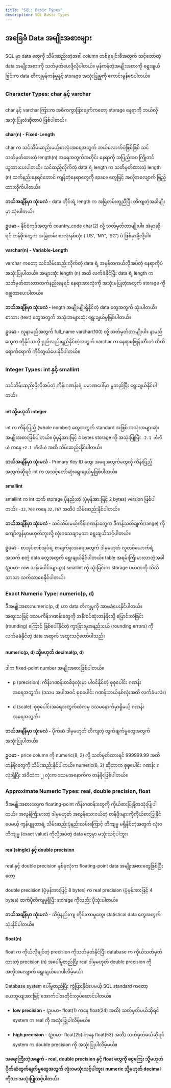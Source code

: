 ```yaml
---
title: "SQL: Basic Types"
description: SQL Basic Types
---
```


## အခြေခံ Data အမျိုးအစားများ

SQL မှာ data တွေကို သိမ်းဆည်းတဲ့အခါ column တစ်ခုချင်းစီအတွက် သင့်တော်တဲ့ data အမျိုးအစားကို သတ်မှတ်ပေးဖို့လိုပါတယ်။ 
မှန်ကန်တဲ့အမျိုးအစားကို ရွေးချယ်ခြင်းက data တိကျမှန်ကန်မှုနှင့် storage အသုံးပြုမှုကို ကောင်းမွန်စေပါတယ်။ 


### Character Types: char နှင့် varchar
char နှင့် varchar ကြားက အဓိကကွာခြားချက်ကတော့ storage နေရာကို ဘယ်လိုအသုံးပြုလဲဆိုတာပဲ ဖြစ်ပါတယ်။

#### char(n) - Fixed-Length
char က သင်သိမ်းဆည်းမယ့်စာလုံးအရေအတွက် ဘယ်လောက်ပဲဖြစ်ဖြစ် သင်သတ်မှတ်ထားတဲ့ length(n) အရေအတွက်အတိုင်း နေရာကို အပြည့်အဝ ကြိုတင်ယူထားပေးပါတယ်။ 
သင်ထည့်လိုက်တဲ့ data ရဲ့ length က သတ်မှတ်ထားတဲ့ length (n) ထက်နည်းနေရင်တောင် ကျန်တဲ့နေရာတွေကို space တွေဖြင့် အလိုအလျောက် ဖြည့်ထားလိုက်ပါတယ်။


**ဘယ်အချိန်မှာ သုံးမလဲ -** data တိုင်းရဲ့ length က အမြဲတမ်းတူညီပြီး တိကျတဲ့အခါမျိုးမှာ သုံးပါတယ်။

**ဥပမာ -** နိုင်ငံကုဒ်အတွက် country_code char(2) လို့ သတ်မှတ်တာမျိုးပါ။ အဲမှာဆိုရင် တန်ဖိုးတွေက အမြဲတမ်း စာလုံးနှစ်လုံး ('US', 'MY', 'SG') ပဲ ဖြစ်မှာမို့လို့ပါ။

#### varchar(n) - Variable-Length
varchar ကတော့ သင်သိမ်းဆည်းလိုက်တဲ့ data ရဲ့ အမှန်တကယ်လိုအပ်တဲ့ နေရာကိုပဲ အသုံးပြုပါတယ်။
အများဆုံး length (n) အထိ လက်ခံနိုင်ပြီး data ရဲ့ length က သတ်မှတ်ထားတာထက်နည်းနေရင် နေရာအားလုံးကို အသုံးမပြုတဲ့အတွက် storage ကို ချွေတာပေးပါတယ်။

**ဘယ်အချိန်မှာ သုံးမလဲ -** length အမျိုးမျိုးရှိနိုင်တဲ့ data တွေအတွက် သုံးပါတယ်။ စာသား (text) တွေအတွက် အသုံးအများဆုံး ရွေးချယ်မှုဖြစ်ပါတယ်။

**ဥပမာ -** လူနာမည်အတွက် full_name varchar(100) လို့ သတ်မှတ်တာမျိုးပါ။ 
နာမည်တွေက တိုနိုင်သလို ရှည်လည်းရှည်နိုင်တဲ့အတွက် varchar က နေရာမဖြုန်းတီးဘဲ ထိထိရောက်ရောက် ကိုင်တွယ်ပေးနိုင်ပါတယ်။


### Integer Types: int နှင့် smallint
သင်သိမ်းဆည်းဖို့လိုအပ်တဲ့ ကိန်းဂဏန်းရဲ့ ပမာဏပေါ်မှာ မူတည်ပြီး ရွေးချယ်နိုင်ပါတယ်။

#### int သို့မဟုတ် integer
int က ကိန်းပြည့် (whole number) တွေအတွက် standard အဖြစ် အသုံးအများဆုံး အမျိုးအစားဖြစ်ပါတယ်။ ပုံမှန်အားဖြင့် 4 bytes storage ကို အသုံးပြုပြီး `-2.1 ဘီလီယံ` ကနေ `+2.1 ဘီလီယံ` အထိ သိမ်းဆည်းနိုင်ပါတယ်။

**ဘယ်အချိန်မှာ သုံးမလဲ -** Primary Key ID တွေ၊ အရေအတွက်တွေလို ကိန်းပြည့်အတွက်ဆိုရင် int က အသင့်တော်ဆုံးရွေးချယ်မှုဖြစ်ပါတယ်။

#### smallint

smallint က int ထက် storage ပိုနည်းတဲ့ (ပုံမှန်အားဖြင့် 2 bytes) version ဖြစ်ပါတယ်။ `-32,768` ကနေ `32,767` အထိပဲ သိမ်းဆည်းနိုင်ပါတယ်။

**ဘယ်အချိန်မှာ သုံးမလဲ -** သင်သိမ်းမယ့်ကိန်းဂဏန်းတွေက ဒီကန့်သတ်ချက်(range) ကို ကျော်လွန်မှာမဟုတ်ဘူးလို့ လုံးဝသေချာမှသာ ရွေးချယ်သင့်ပါတယ်။ 

**ဥပမာ -** စာအုပ်တစ်အုပ်ရဲ့ စာမျက်နှာအရေအတွက် ဒါမှမဟုတ် လူတစ်ယောက်ရဲ့အသက် စတဲ့ data တွေအတွက် ရွေးချယ်နိုင်ပါတယ်။ table အရမ်းကြီးမားလာတဲ့အခါ (ဥပမာ- row သန်းပေါင်းများစွာ) smallint ကို သုံးခြင်းက storage ပမာဏကို သိသိသာသာ သက်သာစေနိုင်ပါတယ်။

### Exact Numeric Type: numeric(p, d)
ဒီအမျိုးအစားnumeric(p, d) ဟာ data တိကျမှုကို အာမခံပေးနိုင်ပါတယ်။ အထူးသဖြင့် ဒသမကိန်းဂဏန်းတွေကို အနီးစပ်ဆုံးတန်ဖိုးသို့ ပြောင်းလဲခြင်း (rounding) ကြောင့် ဖြစ်ပေါ်နိုင်တဲ့ ကွာခြားမှုအနည်းငယ် (rounding errors) ကို လက်မခံနိုင်တဲ့ data အတွက် အထူးသင့်တော်ပါသည်။

#### numeric(p, d) သို့မဟုတ် decimal(p, d)

ဒါက fixed-point number အမျိုးအစားဖြစ်ပါတယ်။

- p (precision): ကိန်းဂဏန်းတစ်ခုလုံးမှာ ပါဝင်နိုင်တဲ့ စုစုပေါင်း ဂဏန်းအရေအတွက်။ (ဒသမ အပါအဝင် စုစုပေါင်း ဂဏန်းဘယ်နှစ်လုံးအထိ လက်ခံမလဲ။)

- d (scale): စုစုပေါင်းအရေအတွက်ထဲကမှ ဒသမနောက်မှာရှိမယ့် ဂဏန်းအရေအတွက်။

**ဘယ်အချိန်မှာ သုံးမလဲ -** ပိုက်ဆံ ဒါမှမဟုတ် တိကျတဲ့ တွက်ချက်မှုတွေအတွက် အသုံးပြုပါတယ်။

**ဥပမာ -** price column ကို numeric(8, 2) လို့ သတ်မှတ်ထားရင် 999999.99 အထိ တန်ဖိုးတွေကို သိမ်းဆည်းနိုင်ပါတယ်။ numeric(8, 2) ဆိုတာက စုစုပေါင်း ဂဏန်း ၈ လုံးရှိပြီး အဲဒီထဲက ၂ လုံးက ဒသမအနောက်က တန်ဖိုးဖြစ်ပါတယ်။

### Approximate Numeric Types: real, double precision, float
ဒီအမျိုးအစားတွေက floating-point ကိန်းဂဏန်းတွေကို ကိုယ်စားပြုဖို့အသုံးပြုပါတယ်။ အလွန်ကြီးမားတဲ့ ဒါမှမဟုတ် အလွန်သေးငယ်တဲ့ တန်ဖိုးများကိုကိုယ်စားပြုနိုင်ပေမယ့် ကွန်ပျူတာရဲ့ သိမ်းဆည်းပုံနည်းလမ်းကြောင့် 
တိကျမှု မရှိနိုင်တဲ့အတွက် လုံးဝတိကျမှု (exact value) ကိုလိုအပ်တဲ့ data တွေမှာ မသုံးသင့်ပါဘူး။

#### real(single) နှင့် double precision
real နှင့် double precision နှစ်ခုလုံးက floating-point data အမျိုးအစားတွေဖြစ်ပြီးတော့

double precision (ပုံမှန်အားဖြင့် 8 bytes) က real precision (ပုံမှန်အားဖြင့် 4 bytes) ထက်ပိုတိကျမှုရှိပြီး storage ကိုလည်း ပိုသုံးပါတယ်။

**ဘယ်အချိန်မှာ သုံးမလဲ -** သိပ္ပံနည်းကျ တိုင်းတာမှုတွေ၊ statistical data တွေအတွက် သုံးနိုင်ပါတယ်။

#### float(n)
float က ကိုယ်လိုချင်တဲ့ precision ကိုသတ်မှတ်နိုင်ပြီး database က ကိုယ်သတ်မှတ်ထားတဲ့ precision (n) အပေါ်မူတည်ပြီး real ဒါမှမဟုတ် double precision ကို အလိုအလျောက် ရွေးချယ်ပေးပါလိမ့်မယ်။

Database system ပေါ်မူတည်ပြီး ကွဲပြားနိုင်ပေမယ့် SQL standard ကတော့ ယေဘူယျအားဖြင့် အောက်ပါအတိုင်းလုပ်ဆောင်ပါတယ်။

- **low precision -** (ဥပမာ- float(1) ကနေ float(24) အထိ) သတ်မှတ်မယ်ဆိုရင် system က real ကို အသုံးပြုပါလိမ့်မယ်။

- **high precision -** (ဥပမာ- float(25) ကနေ float(53) အထိ) သတ်မှတ်မယ်ဆိုရင် system က double precision ကို အသုံးပြုပါလိမ့်မယ်။

**အရေးကြီးတဲ့အချက် - real, double precision နှင့် float တွေကို ငွေကြေး သို့မဟုတ် ပိုက်ဆံတွက်ချက်မှုတွေအတွက် လုံးဝမသုံးသင့်ပါဘူး။  numeric သို့မဟုတ် decimal ကိုသာ အသုံးပြုသင့်ပါတယ်။**
